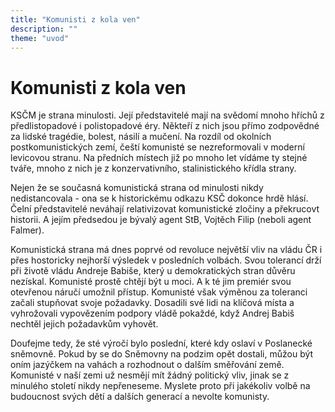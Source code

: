 ```yaml
---
title: "Komunisti z kola ven"
description: ""
theme: "uvod"
---
```


# Komunisti z kola ven

KSČM je strana minulosti. Její představitelé mají na svědomí mnoho hříchů z předlistopadové i polistopadové éry. Někteří z nich jsou přímo zodpovědné za lidské tragédie, bolest, násilí a mučení. Na rozdíl od okolních postkomunistických zemí, čeští komunisté se nezreformovali v moderní levicovou stranu. Na předních místech již po mnoho let vídáme ty stejné tváře, mnoho z nich je z konzervativního, stalinistického křídla strany.

Nejen že se současná komunistická strana od minulosti nikdy nedistancovala - ona se k historickému odkazu KSČ dokonce hrdě hlásí. Čelní představitelé neváhají relativizovat komunistické zločiny a překrucovt historii. A jejím předsedou je bývalý agent StB, Vojtěch Filip (neboli agent Falmer).

Komunistická strana má dnes poprvé od revoluce největší vliv na vládu ČR i přes hostoricky nejhorší výsledek v posledních volbách. Svou tolerancí drží při životě vládu Andreje Babiše, který u demokratických stran důvěru nezískal. Komunisté prostě chtějí být u moci. A k té jim premiér svou otevřenou náručí umožnil přístup. Komunisté však výměnou za toleranci začali stupňovat svoje požadavky. Dosadili své lidi na klíčová místa a vyhrožovali vypovězením podpory vládě pokaždé, když Andrej Babiš nechtěl jejich požadavkům vyhovět.

Doufejme tedy, že sté výročí bylo poslední, které kdy oslaví v Poslanecké sněmovně. Pokud by se do Sněmovny na podzim opět dostali, můžou být oním jazýčkem na vahách a rozhodnout o dalším směřování země. Komunisté v naší zemi už nesmějí mít žádný politický vliv, jinak se z minulého století nikdy nepřeneseme. Myslete proto při jakékoliv volbě na budoucnost svých dětí a dalších generací a nevolte komunisty.
